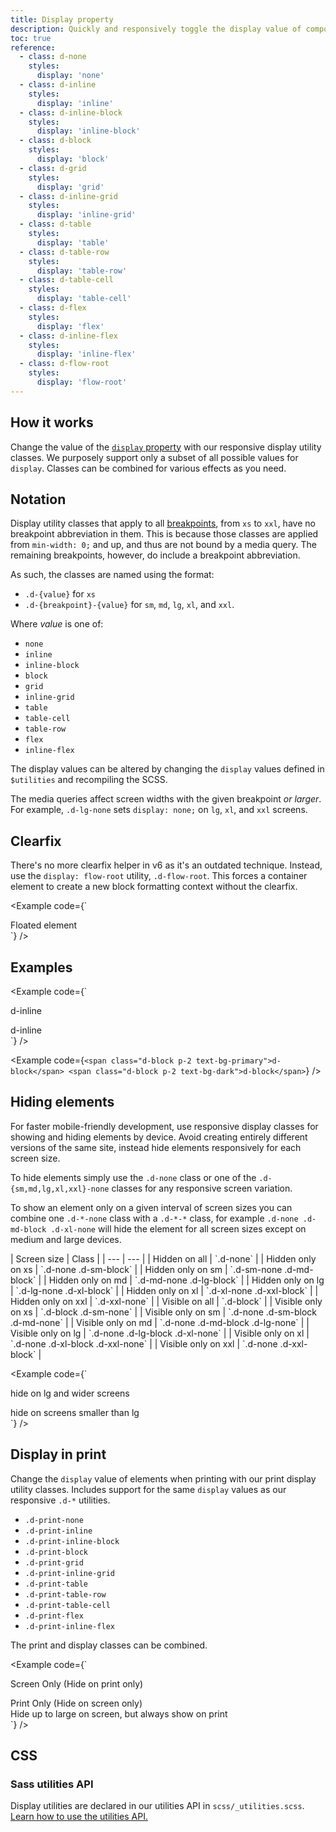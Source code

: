 ```yaml
---
title: Display property
description: Quickly and responsively toggle the display value of components and more with our display utilities. Includes support for some of the more common values, as well as some extras for controlling display when printing.
toc: true
reference:
  - class: d-none
    styles:
      display: 'none'
  - class: d-inline
    styles:
      display: 'inline'
  - class: d-inline-block
    styles:
      display: 'inline-block'
  - class: d-block
    styles:
      display: 'block'
  - class: d-grid
    styles:
      display: 'grid'
  - class: d-inline-grid
    styles:
      display: 'inline-grid'
  - class: d-table
    styles:
      display: 'table'
  - class: d-table-row
    styles:
      display: 'table-row'
  - class: d-table-cell
    styles:
      display: 'table-cell'
  - class: d-flex
    styles:
      display: 'flex'
  - class: d-inline-flex
    styles:
      display: 'inline-flex'
  - class: d-flow-root
    styles:
      display: 'flow-root'
---
```


## How it works

Change the value of the [`display` property](https://developer.mozilla.org/en-US/docs/Web/CSS/display) with our responsive display utility classes. We purposely support only a subset of all possible values for `display`. Classes can be combined for various effects as you need.

## Notation

Display utility classes that apply to all [breakpoints]([[docsref:/layout/breakpoints]]), from `xs` to `xxl`, have no breakpoint abbreviation in them. This is because those classes are applied from `min-width: 0;` and up, and thus are not bound by a media query. The remaining breakpoints, however, do include a breakpoint abbreviation.

As such, the classes are named using the format:

- `.d-{value}` for `xs`
- `.d-{breakpoint}-{value}` for `sm`, `md`, `lg`, `xl`, and `xxl`.

Where *value* is one of:

- `none`
- `inline`
- `inline-block`
- `block`
- `grid`
- `inline-grid`
- `table`
- `table-cell`
- `table-row`
- `flex`
- `inline-flex`

The display values can be altered by changing the `display` values defined in `$utilities` and recompiling the SCSS.

The media queries affect screen widths with the given breakpoint *or larger*. For example, `.d-lg-none` sets `display: none;` on `lg`, `xl`, and `xxl` screens.

## Clearfix

There's no more clearfix helper in v6 as it's an outdated technique. Instead, use the `display: flow-root` utility, `.d-flow-root`. This forces a container element to create a new block formatting context without the clearfix.

<Example code={`<div class="d-flow-root">
  <div class="float-end px-3 py-2 border rounded-3">Floated element</div>
</div>`} />

## Examples

<Example code={`<div class="d-inline p-2 text-bg-primary">d-inline</div>
<div class="d-inline p-2 text-bg-dark">d-inline</div>`} />

<Example code={`<span class="d-block p-2 text-bg-primary">d-block</span>
<span class="d-block p-2 text-bg-dark">d-block</span>`} />

## Hiding elements

For faster mobile-friendly development, use responsive display classes for showing and hiding elements by device. Avoid creating entirely different versions of the same site, instead hide elements responsively for each screen size.

To hide elements simply use the `.d-none` class or one of the `.d-{sm,md,lg,xl,xxl}-none` classes for any responsive screen variation.

To show an element only on a given interval of screen sizes you can combine one `.d-*-none` class with a `.d-*-*` class, for example `.d-none .d-md-block .d-xl-none` will hide the element for all screen sizes except on medium and large devices.

<BsTable>
| Screen size | Class |
| --- | --- |
| Hidden on all | `.d-none` |
| Hidden only on xs | `.d-none .d-sm-block` |
| Hidden only on sm | `.d-sm-none .d-md-block` |
| Hidden only on md | `.d-md-none .d-lg-block` |
| Hidden only on lg | `.d-lg-none .d-xl-block` |
| Hidden only on xl | `.d-xl-none .d-xxl-block` |
| Hidden only on xxl | `.d-xxl-none` |
| Visible on all | `.d-block` |
| Visible only on xs | `.d-block .d-sm-none` |
| Visible only on sm | `.d-none .d-sm-block .d-md-none` |
| Visible only on md | `.d-none .d-md-block .d-lg-none` |
| Visible only on lg | `.d-none .d-lg-block .d-xl-none` |
| Visible only on xl | `.d-none .d-xl-block .d-xxl-none` |
| Visible only on xxl | `.d-none .d-xxl-block` |
</BsTable>

<Example code={`<div class="d-lg-none">hide on lg and wider screens</div>
<div class="d-none d-lg-block">hide on screens smaller than lg</div>`} />

## Display in print

Change the `display` value of elements when printing with our print display utility classes. Includes support for the same `display` values as our responsive `.d-*` utilities.

- `.d-print-none`
- `.d-print-inline`
- `.d-print-inline-block`
- `.d-print-block`
- `.d-print-grid`
- `.d-print-inline-grid`
- `.d-print-table`
- `.d-print-table-row`
- `.d-print-table-cell`
- `.d-print-flex`
- `.d-print-inline-flex`

The print and display classes can be combined.

<Example code={`<div class="d-print-none">Screen Only (Hide on print only)</div>
<div class="d-none d-print-block">Print Only (Hide on screen only)</div>
<div class="d-none d-lg-block d-print-block">Hide up to large on screen, but always show on print</div>`} />

## CSS

### Sass utilities API

Display utilities are declared in our utilities API in `scss/_utilities.scss`. [Learn how to use the utilities API.]([[docsref:/utilities/api#using-the-api]])

<ScssDocs name="utils-display" file="scss/_utilities.scss" />

